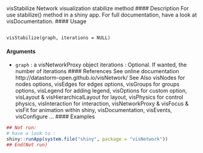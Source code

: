 visStabilize Network visualization stabilize method
#### Description
For use stabilize() method in a shiny app. For full documentation, have a look at visDocumentation.
#### Usage
<pre><code>
visStabilize(graph, iterations = NULL)
</code></pre>
#### Arguments
* ``graph`` : a visNetworkProxy object
iterations : Optional. If wanted, the number of iterations
#### References
See online documentation http://datastorm-open.github.io/visNetwork/
See Also
visNodes for nodes options, visEdges for edges options, visGroups for groups options, visLegend
for adding legend, visOptions for custom option, visLayout & visHierarchicalLayout for layout,
visPhysics for control physics, visInteraction for interaction, visNetworkProxy & visFocus & visFit
for animation within shiny, visDocumentation, visEvents, visConfigure ...
#### Examples
```r
## Not run:
# have a look to :
shiny::runApp(system.file("shiny", package = "visNetwork"))
## End(Not run)
```
